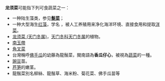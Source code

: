 '''龙须菜'''可能指下列可食蔬菜之一：
* 一种陆生藻类，参见'''[[髮菜|髮菜]]'''；
* 一种大型海生[[红藻|红藻]]，学名{{lang|en|''[[Gracilaria_lemaneiformis|Gracilaria lemaneiformis]]''}} {{lang|en|<small>({{tsl|en|Bory de Saint-Vincent||Bory}}) Greville, 1830</small>}}，被人工养殖用来净化海洋环境、直接食用和提取[[洋菜|洋菜]]。
* [[龙须菜_(天门冬属)|龙须菜 (天门冬属)]]，[[天门冬科|天门冬科]][[天门冬属|天门冬属]]的植物。
* [[南玉帶|南玉帶]]
* [[角叉菜|角叉菜]]
* 台灣稱呼[[佛手瓜|佛手瓜]]的幼藤為龍鬚菜，閩南語為'''香瓜仔心'''，被視為[[蔬菜|蔬菜]]的一種。
* [[豌豆|豌豆]]苗。
* [[芦笋|芦笋]]的嫩茎。
*龍鬚菜別名柳絲、龍鬚草、海米粉、菊花菜、佛手瓜苗等


{{disambig|Cat=三字物種消歧義}}